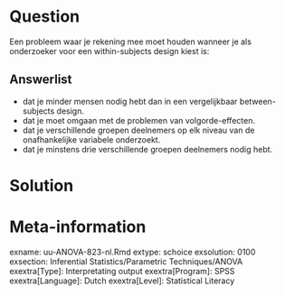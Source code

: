

Question
========
  
Een probleem waar je rekening mee moet houden wanneer je als onderzoeker voor een within-subjects design kiest is:
  
Answerlist
----------
* dat je minder mensen nodig hebt dan in een vergelijkbaar between-subjects design. 
* dat je moet omgaan met de problemen van volgorde-effecten.
* dat je verschillende groepen deelnemers op elk niveau van de onafhankelijke variabele onderzoekt.
* dat je minstens drie verschillende groepen deelnemers nodig hebt.


Solution
========
  


Meta-information
================
exname: uu-ANOVA-823-nl.Rmd
extype: schoice
exsolution: 0100
exsection: Inferential Statistics/Parametric Techniques/ANOVA
exextra[Type]: Interpretating output
exextra[Program]: SPSS
exextra[Language]: Dutch
exextra[Level]: Statistical Literacy
